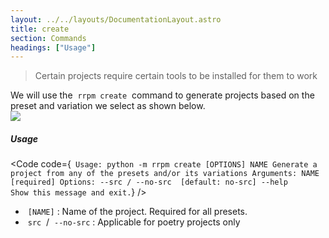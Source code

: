 ```yaml
---
layout: ../../layouts/DocumentationLayout.astro
title: create
section: Commands
headings: ["Usage"]
---
```



<Blockquote type="warning">
  Certain projects require certain tools to be installed for them to work
</Blockquote>

We will use the &nbsp;`rrpm create`&nbsp; command to generate projects based on the preset and variation we select as shown below.
<br />
![](https://rrpm.vercel.app/assets/images/creating-project-4f2d29e0dbbeb497cfebad0a6620d6aa.gif)
<br />

##### Usage
<Code code={`
Usage: python -m rrpm create [OPTIONS] NAME
  Generate a project from any of the presets and/or its variations
Arguments:
  NAME  [required]
Options:
  --src / --no-src  [default: no-src]
  --help            Show this message and exit.`} />

- &nbsp;`[NAME]`&nbsp;: Name of the project. Required for all presets.
- &nbsp;`src`&nbsp; / &nbsp;`--no-src`&nbsp;: Applicable for poetry projects only